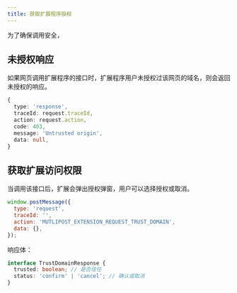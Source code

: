 ```yaml
---
title: 获取扩展程序授权
---
```


为了确保调用安全，

## 未授权响应

如果网页调用扩展程序的接口时，扩展程序用户未授权过该网页的域名，则会返回未授权的响应。

```typescript
{
  type: 'response',
  traceId: request.traceId,
  action: request.action,
  code: 403,
  message: 'Untrusted origin',
  data: null,
}
```

## 获取扩展访问权限

当调用该接口后，扩展会弹出授权弹窗，用户可以选择授权或取消。

```js
window.postMessage({
  type: 'request',
  traceId: '',
  action: 'MUTLIPOST_EXTENSION_REQUEST_TRUST_DOMAIN',
  data: {},
});
```

响应体：

```typescript
interface TrustDomainResponse {
  trusted: boolean; // 是否信任
  status: 'confirm' | 'cancel'; // 确认或取消
}
```

